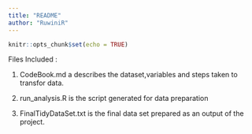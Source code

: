 ---
title: "README"
author: "RuwiniR"
---

```{r setup, include=FALSE}
knitr::opts_chunk$set(echo = TRUE)
```

Files Included :

1. CodeBook.md a  describes the dataset,variables and steps taken to transfor data.

2. run_analysis.R is the script generated for  data preparation 

3. FinalTidyDataSet.txt is the final data set prepared as an output of the project.